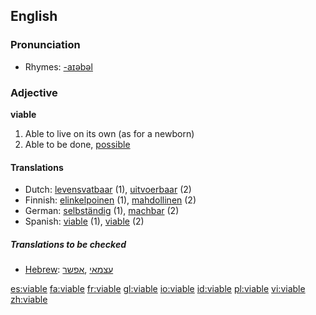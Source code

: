==English==

===Pronunciation===
*Rhymes: [[Rhymes:English:-aɪəbəl|-aɪəbəl]]

===Adjective===
'''viable'''

# Able to live on its own (as for a newborn)
# Able to be done, [[possible]]

====Translations====
*Dutch: [[levensvatbaar]] (1), [[uitvoerbaar]] (2)
*Finnish: [[elinkelpoinen]] (1), [[mahdollinen]] (2)
*German: [[selbständig]] (1), [[machbar]] (2)
*Spanish: [[viable]] (1), [[viable]] (2)

=====Translations to be checked=====
*[[Hebrew]]: [[עצמאי]] ,[[אפשר]]

[[es:viable]]
[[fa:viable]]
[[fr:viable]]
[[gl:viable]]
[[io:viable]]
[[id:viable]]
[[pl:viable]]
[[vi:viable]]
[[zh:viable]]